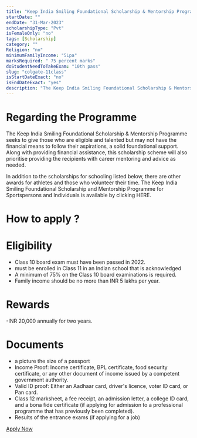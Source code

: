 ```yaml
---
title: "Keep India Smiling Foundational Scholarship & Mentorship Program for BDS course 2022-23"
startDate: ""
endDate: "31-Mar-2023"
scholarshipType: "Pvt"
isFemaleOnly: "no"
tags: [Scholarship]
category: ""
Religion: "no"
minimumFamilyIncome: "5Lpa"
marksRequired: " 75 percent marks"
doStudentNeedToTakeExam: "10th pass"
slug: "colgate-11class"
isStartDateExact: "no"
isEndDateExact: "yes"
description: "The Keep India Smiling Foundational Scholarship & Mentorship Programme seeks to give those who are eligible and talented but may not have the financial means to follow their aspirations, a solid foundational support."
---
```


# Regarding the Programme

The Keep India Smiling Foundational Scholarship & Mentorship Programme seeks to give those
who are eligible and talented but may not have the financial means to follow their aspirations, a solid foundational support. Along with providing financial assistance,
this scholarship scheme will also prioritise providing the recipients with career mentoring and advice as needed.

In addition to the scholarships for schooling listed below, there are other awards for athletes and those who volunteer their time. The Keep India Smiling Foundational Scholarship and Mentorship Programme for Sportspersons and Individuals is available by clicking HERE.

# How to apply ?

# Eligibility

- Class 10 board exam must have been passed in 2022.
- must be enrolled in Class 11 in an Indian school that is acknowledged
- A minimum of 75% on the Class 10 board examinations is required.
- Family income should be no more than INR 5 lakhs per year.

# Rewards

-INR 20,000 annually for two years.

# Documents

- a picture the size of a passport
- Income Proof: Income certificate, BPL certificate, food security certificate, or any other document of income issued by a competent government authority.
- Valid ID proof: Either an Aadhaar card, driver's licence, voter ID card, or Pan card.
- Class 12 marksheet, a fee receipt, an admission letter, a college ID card, and a bona fide certificate (if applying for admission to a professional programme that has previously been completed).
- Results of the entrance exams (if applying for a job)

[Apply Now](https://www.colgate.com/en-in/smile-karo-aur-shuru-ho-jao/foundation-scholarship)
